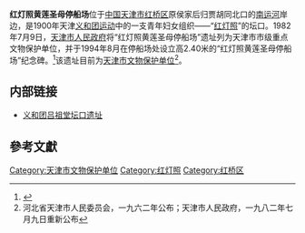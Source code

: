 {{文物保护单位
| 级别 = 省级
| 省区市 = 天津市
| 名称 = 红灯照黄莲圣母停船场
| 图片 = [[File:红灯照黄莲圣母停船场市保铭牌.jpg|200px]]
| 编号 = 1-34
| 分类 = 纪念地
| 时代 = 1900年
| 所在 = [[天津市|天津市]][[红桥区|红桥区]]
| 登录 = 1962年河北省天津市人民委员会<br />公布<br />1982年7月9日重新公布
}}

'''红灯照黄莲圣母停船场'''位于[[中国|中国]][[天津市|天津市]][[红桥区|红桥区]]原侯家后归贾胡同北口的[[南运河|南运河]]岸边，是1900年天津[[义和团运动|义和团运动]]中的一支青年妇女组织——“[[红灯照|红灯照]]”的坛口。1982年7月9日，[[天津市人民政府|天津市人民政府]]将“红灯照黄莲圣母停船场”遗址列为天津市市级重点文物保护单位，并于1994年8月在停船场处设立高2.40米的“红灯照黄莲圣母停船场”纪念碑。<ref>{{cite web | url=http://www.tjhqqzf.gov.cn/zjhq/system/2010/06/28/010008760.shtml |title=红灯照黄莲圣母停船场| archive-url=http://archive.is/4swr| archive-date=2012-08-05 | deadurl=yes| website=天津市红桥区人民政府}}</ref>该遗址目前为[[天津市文物保护单位|天津市文物保护单位]]<ref>河北省天津市人民委员会，一九六二年公布；天津市人民政府，一九八二年七月九日重新公布</ref>。

== 内部链接 ==
* [[义和团吕祖堂坛口遗址|义和团吕祖堂坛口遗址]]

== 參考文獻 ==
<div class="references-small">
<references />
</div>

{{天津市文物保护单位}}

[[Category:天津市文物保护单位|Category:天津市文物保护单位]]
[[Category:红灯照|Category:红灯照]]
[[Category:红桥区|Category:红桥区]]